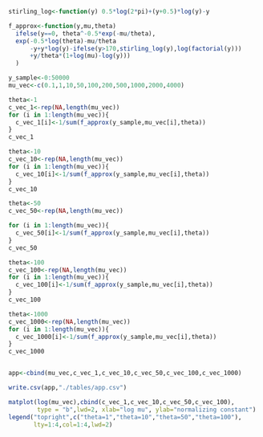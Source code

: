 ```r

stirling_log<-function(y) 0.5*log(2*pi)+(y+0.5)*log(y)-y

f_approx<-function(y,mu,theta)
  ifelse(y==0, theta^-0.5*exp(-mu/theta),
  exp(-0.5*log(theta)-mu/theta
      -y+y*log(y)-ifelse(y>170,stirling_log(y),log(factorial(y)))
      +y/theta*(1+log(mu)-log(y)))
  )

y_sample<-0:50000
mu_vec<-c(0.1,1,10,50,100,200,500,1000,2000,4000)

theta<-1
c_vec_1<-rep(NA,length(mu_vec))
for (i in 1:length(mu_vec)){
  c_vec_1[i]<-1/sum(f_approx(y_sample,mu_vec[i],theta))
}
c_vec_1

theta<-10
c_vec_10<-rep(NA,length(mu_vec))
for (i in 1:length(mu_vec)){
  c_vec_10[i]<-1/sum(f_approx(y_sample,mu_vec[i],theta))
}
c_vec_10

theta<-50
c_vec_50<-rep(NA,length(mu_vec))

for (i in 1:length(mu_vec)){
  c_vec_50[i]<-1/sum(f_approx(y_sample,mu_vec[i],theta))
}
c_vec_50

theta<-100
c_vec_100<-rep(NA,length(mu_vec))
for (i in 1:length(mu_vec)){
  c_vec_100[i]<-1/sum(f_approx(y_sample,mu_vec[i],theta))
}
c_vec_100

theta<-1000
c_vec_1000<-rep(NA,length(mu_vec))
for (i in 1:length(mu_vec)){
  c_vec_1000[i]<-1/sum(f_approx(y_sample,mu_vec[i],theta))
}
c_vec_1000


app<-cbind(mu_vec,c_vec_1,c_vec_10,c_vec_50,c_vec_100,c_vec_1000)

write.csv(app,"./tables/app.csv")

matplot(log(mu_vec),cbind(c_vec_1,c_vec_10,c_vec_50,c_vec_100),
        type = "b",lwd=2, xlab="log mu", ylab="normalizing constant")
legend("topright",c("theta=1","theta=10","theta=50","theta=100"),
       lty=1:4,col=1:4,lwd=2)
```